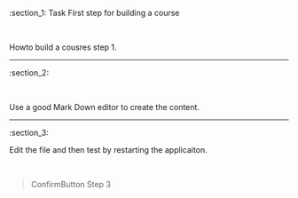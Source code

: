 
:section_1: Task First step for building a course

<br>

Howto build a cousres step 1.



----

:section_2: 

<br>

Use a good Mark Down editor to create the content.



----

:section_3: 


Edit the file and then test by restarting the applicaiton.

<br>

> ConfirmButton Step 3

